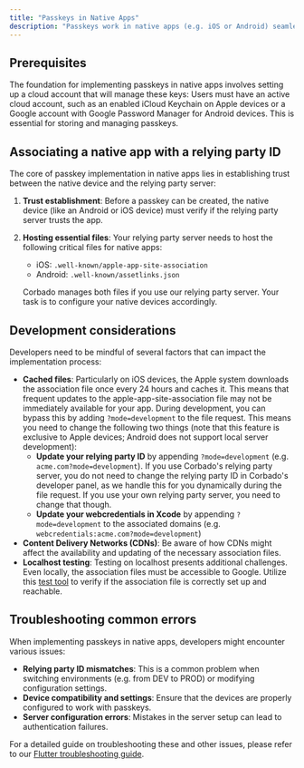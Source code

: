 ```yaml
---
title: "Passkeys in Native Apps"
description: "Passkeys work in native apps (e.g. iOS or Android) seamlessly."
---
```


## Prerequisites

The foundation for implementing passkeys in native apps involves setting up a cloud account that will manage these keys: Users must have an active cloud account, such as an enabled iCloud Keychain on Apple devices or a Google account with Google Password Manager for Android devices. This is essential for storing and managing passkeys.

## Associating a native app with a relying party ID

The core of passkey implementation in native apps lies in establishing trust between the native device and the relying party server:

1. **Trust establishment**: Before a passkey can be created, the native device (like an Android or iOS device) must verify if the relying party server trusts the app.
2. **Hosting essential files**: Your relying party server needs to host the following critical files for native apps:

    - iOS: `.well-known/apple-app-site-association`
    - Android: `.well-known/assetlinks.json`

    Corbado manages both files if you use our relying party server. Your task is to configure your native devices accordingly.

## Development considerations

Developers need to be mindful of several factors that can impact the implementation process:

-   **Cached files**: Particularly on iOS devices, the Apple system downloads the association file once every 24 hours and caches it. This means that frequent updates to the apple-app-site-association file may not be immediately available for your app. During development, you can bypass this by adding `?mode=development` to the file request. This means you need to change the following two things (note that this feature is exclusive to Apple devices; Android does not support local server development): 
     - **Update your relying party ID** by appending `?mode=development` (e.g. `acme.com?mode=development`). If you use Corbado's relying party server, you do not need to change the relying party ID in Corbado's developer panel, as we handle this for you dynamically during the file request. If you use your own relying party server, you need to change that though.
     - **Update your webcredentials in Xcode** by appending `?mode=development` to the associated domains (e.g. `webcredentials:acme.com?mode=development`)
-   **Content Delivery Networks (CDNs)**: Be aware of how CDNs might affect the availability and updating of the necessary association files.
-   **Localhost testing**: Testing on localhost presents additional challenges. Even locally, the association files must be accessible to Google. Utilize this [test tool](https://developers.google.com/digital-asset-links/tools/generator) to verify if the association file is correctly set up and reachable.

## Troubleshooting common errors

When implementing passkeys in native apps, developers might encounter various issues:

-   **Relying party ID mismatches**: This is a common problem when switching environments (e.g. from DEV to PROD) or modifying configuration settings.
-   **Device compatibility and settings**: Ensure that the devices are properly configured to work with passkeys.
-   **Server configuration errors**: Mistakes in the server setup can lead to authentication failures.

For a detailed guide on troubleshooting these and other issues, please refer to our [Flutter troubleshooting guide](https://github.com/corbado/flutter-passkeys/tree/main/packages/passkeys/passkeys#troubleshooting).
